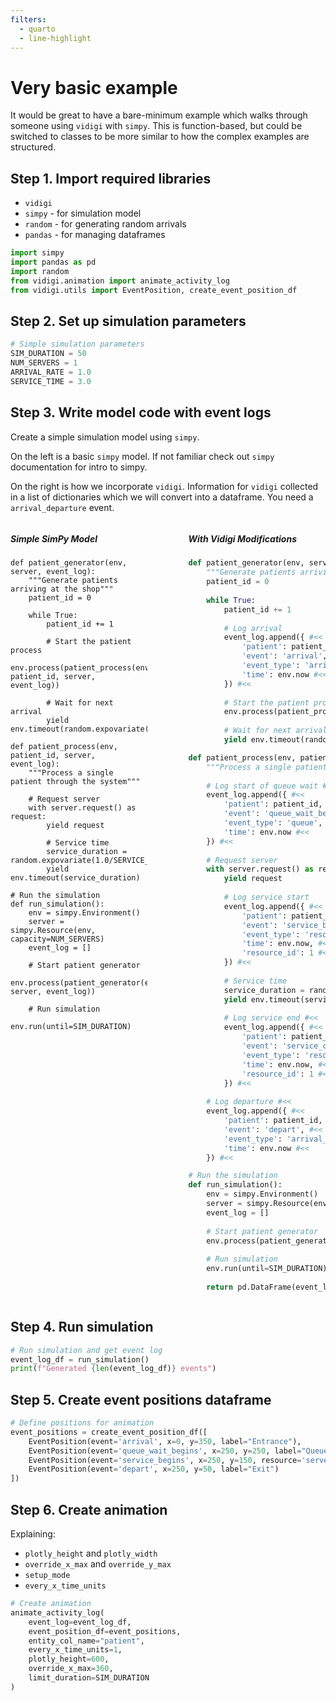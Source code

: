 ```yaml
---
filters:
  - quarto
  - line-highlight
---
```


# Very basic example

It would be great to have a bare-minimum example which walks through someone using `vidigi` with `simpy`. This is function-based, but could be switched to classes to be more similar to how the complex examples are structured.

## Step 1. Import required libraries

* `vidigi`
* `simpy` - for simulation model
* `random` - for generating random arrivals
* `pandas` - for managing dataframes

```python
import simpy
import pandas as pd
import random
from vidigi.animation import animate_activity_log
from vidigi.utils import EventPosition, create_event_position_df
```

## Step 2. Set up simulation parameters

```python
# Simple simulation parameters
SIM_DURATION = 50
NUM_SERVERS = 1
ARRIVAL_RATE = 1.0
SERVICE_TIME = 3.0
```

## Step 3. Write model code with event logs

Create a simple simulation model using `simpy`.

On the left is a basic `simpy` model. If not familiar check out `simpy` documentation for intro to simpy.

On the right is how we incorporate `vidigi`. Information for `vidigi` collected in a list of dictionaries which we will convert into a dataframe. You need a `arrival_departure` event.

:::: {.columns}

::: {.column width="47.5%"}

##### Simple SimPy Model

```.python
def patient_generator(env, server, event_log):
    """Generate patients arriving at the shop"""
    patient_id = 0
    
    while True:
        patient_id += 1
        
        # Start the patient process
        env.process(patient_process(env, patient_id, server, event_log))
        
        # Wait for next arrival
        yield env.timeout(random.expovariate(ARRIVAL_RATE))

def patient_process(env, patient_id, server, event_log):
    """Process a single patient through the system"""

    # Request server
    with server.request() as request:
        yield request

        # Service time
        service_duration = random.expovariate(1.0/SERVICE_TIME)
        yield env.timeout(service_duration)

# Run the simulation
def run_simulation():
    env = simpy.Environment()
    server = simpy.Resource(env, capacity=NUM_SERVERS)
    event_log = []
    
    # Start patient generator
    env.process(patient_generator(env, server, event_log))
    
    # Run simulation
    env.run(until=SIM_DURATION)
```
:::

::: {.column width="5%"}

:::

::: {.column width="47.5%"}

##### With Vidigi Modifications

```python
def patient_generator(env, server, event_log):
    """Generate patients arriving at the shop"""
    patient_id = 0
    
    while True:
        patient_id += 1
        
        # Log arrival
        event_log.append({ #<<
            'patient': patient_id, #<<
            'event': 'arrival', #<<
            'event_type': 'arrival_departure',  #<<
            'time': env.now #<<
        }) #<<
        
        # Start the patient process
        env.process(patient_process(env, patient_id, server, event_log))
        
        # Wait for next arrival
        yield env.timeout(random.expovariate(ARRIVAL_RATE))

def patient_process(env, patient_id, server, event_log):
    """Process a single patient through the system"""
    
    # Log start of queue wait #<<
    event_log.append({ #<<
        'patient': patient_id, #<<
        'event': 'queue_wait_begins', #<<
        'event_type': 'queue', #<<
        'time': env.now #<<
    }) #<<
    
    # Request server
    with server.request() as request:
        yield request
        
        # Log service start
        event_log.append({ #<<
            'patient': patient_id, #<<
            'event': 'service_begins', #<<
            'event_type': 'resource_use', #<<
            'time': env.now, #<<
            'resource_id': 1 #<<
        }) #<<
        
        # Service time
        service_duration = random.expovariate(1.0/SERVICE_TIME)
        yield env.timeout(service_duration)
        
        # Log service end #<<
        event_log.append({ #<<
            'patient': patient_id, #<<
            'event': 'service_complete', #<<
            'event_type': 'resource_use_end', #<<
            'time': env.now, #<<
            'resource_id': 1 #<<
        }) #<<
    
    # Log departure #<<
    event_log.append({ #<<
        'patient': patient_id, #<<
        'event': 'depart', #<<
        'event_type': 'arrival_departure', #<<
        'time': env.now #<<
    }) #<<

# Run the simulation
def run_simulation():
    env = simpy.Environment()
    server = simpy.Resource(env, capacity=NUM_SERVERS)
    event_log = []
    
    # Start patient generator
    env.process(patient_generator(env, server, event_log))
    
    # Run simulation
    env.run(until=SIM_DURATION)
    
    return pd.DataFrame(event_log) #<<
```

:::

::::

## Step 4. Run simulation

```python
# Run simulation and get event log
event_log_df = run_simulation()
print(f"Generated {len(event_log_df)} events")
```

## Step 5. Create event positions dataframe

```python
# Define positions for animation
event_positions = create_event_position_df([
    EventPosition(event='arrival', x=0, y=350, label="Entrance"), 
    EventPosition(event='queue_wait_begins', x=250, y=250, label="Queue"), 
    EventPosition(event='service_begins', x=250, y=150, resource='server', label="Being Served"),
    EventPosition(event='depart', x=250, y=50, label="Exit")
])
```

## Step 6. Create animation

Explaining:

* `plotly_height` and `plotly_width`
* `override_x_max` and `override_y_max`
* `setup_mode`
* `every_x_time_units`

```python
# Create animation
animate_activity_log(
    event_log=event_log_df,
    event_position_df=event_positions,
    entity_col_name="patient",
    every_x_time_units=1,
    plotly_height=600,
    override_x_max=360,
    limit_duration=SIM_DURATION
)
```